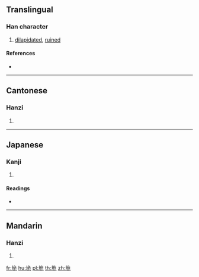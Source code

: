 {{character info/new}}
==Translingual==

===Han character===
{{Han char|rn=32|rad=土|as=06|sn=9|four=47112|canj=GNMU|ids=⿰土危}}

# [[dilapidated]], [[ruined]]

====References====
* {{Han ref|kx=0228.100|dkj=05050|dj=0464.080|hdz=10441.020|uh=579D|ud=22429|bh=CE56|bd=52822}}

----

==Cantonese==

===Hanzi===
{{yue-hanzi|jyut=gwai2|y=gwai2}}

# {{defn|lang=yue|sort=土06}}

----

==Japanese==

===Kanji===
{{ja-kanji|grade=|rs=土06}}

# {{defn|lang=ja|sort=土06}}

====Readings====
* {{ja-readings|on=[[き]] (ki)|kun=[[やぶれる]] (yabureru), [[だい]] (dai)}}

----

==Mandarin==

===Hanzi===
{{cmn-hanzi|pin=[[guǐ]] ([[gui3]])|wg=kuei<sup>3</sup>}}

# {{defn|lang=cmn|sort=土06}}

[[fr:垝]]
[[hu:垝]]
[[pl:垝]]
[[th:垝]]
[[zh:垝]]